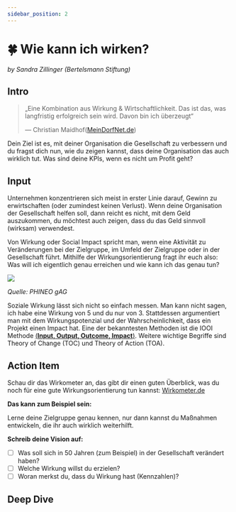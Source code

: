 ```yaml
---
sidebar_position: 2
---
```


# 🍀 Wie kann ich wirken?

_by Sandra Zillinger (Bertelsmann Stiftung)_

## Intro

> „Eine Kombination aus Wirkung & Wirtschaftlichkeit. Das ist das, was langfristig erfolgreich sein wird. Davon bin ich überzeugt“
>
> ― Christian Maidhof([MeinDorfNet.de](https://meindorfnet.de/))

Dein Ziel ist es, mit deiner Organisation die Gesellschaft zu verbessern und du fragst dich nun, wie du zeigen kannst, dass deine Organisation das auch wirklich tut. Was sind deine KPIs, wenn es nicht um Profit geht?

## Input

Unternehmen konzentrieren sich meist in erster Linie darauf, Gewinn zu erwirtschaften (oder zumindest keinen Verlust). Wenn deine Organisation der Gesellschaft helfen soll, dann reicht es nicht, mit dem Geld auszukommen, du möchtest auch zeigen, dass du das Geld sinnvoll (wirksam) verwendest.

Von Wirkung oder Social Impact spricht man, wenn eine Aktivität zu Veränderungen bei der Zielgruppe, im Umfeld der Zielgruppe oder in der Gesellschaft führt. Mithilfe der Wirkungsorientierung fragt ihr euch also: Was will ich eigentlich genau erreichen und wie kann ich das genau tun?

<img src="/roadmap/content/3-growth-2-wie-kann-ich-wirken.png" />

*Quelle: PHINEO gAG*

Soziale Wirkung lässt sich nicht so einfach messen. Man kann nicht sagen, ich habe eine Wirkung von 5 und du nur von 3. Stattdessen argumentiert man mit dem Wirkungspotenzial und der Wahrscheinlichkeit, dass ein Projekt einen Impact hat. Eine der bekanntesten Methoden ist die IOOI Methode [(**Input, Output, Outcome, Impact**)](https://www.wirkometer.de/magazin/was-ist-gesellschaftliche-wirkung). Weitere wichtige Begriffe sind Theory of Change (TOC) und Theory of Action (TOA).

## Action Item

Schau dir das Wirkometer an, das gibt dir einen guten Überblick, was du noch für eine gute Wirkungsorientierung tun kannst: [Wirkometer.de](https://www.wirkometer.de/)

**Das kann zum Beispiel sein:**

Lerne deine Zielgruppe genau kennen, nur dann kannst du Maßnahmen entwickeln, die ihr auch wirklich weiterhilft.

**Schreib deine Vision auf:**

- [ ] Was soll sich in 50 Jahren (zum Beispiel) in der Gesellschaft verändert haben?
- [ ] Welche Wirkung willst du erzielen?
- [ ] Woran merkst du, dass du Wirkung hast (Kennzahlen)?

## Deep Dive

<TwoColumns>
  <YouTube videoId="KDCYc_0h13g" />
  <YouTube videoId="YotWpRYvW40" />
  <YouTube videoId="cg4J1g0IVHg" />
</TwoColumns>
